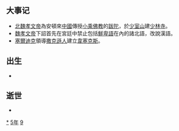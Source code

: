 {{yearTOC|495|北魏'''[[太和_(北魏孝文帝)|太和]]十九年'''；柔然'''[[太安_(柔然)|太安]]四年'''；南朝齐'''[[建武_(齐明帝)|建武]]二年'''}}

== 大事记 ==
*[[北魏孝文帝|北魏孝文帝]]為安頓來[[中國|中國]]傳授[[小乘佛教|小乘佛教]]的[[跋陀|跋陀]]，於[[少室山|少室山]]建[[少林寺|少林寺]]。
*[[魏孝文帝|魏孝文帝]]下詔首先在宮廷中禁止包括[[鮮卑語|鮮卑語]]在內的諸北語，改說漢語。
*[[塞爾迪克|塞爾迪克]]領導[[撒克遜人|撒克遜人]]建立[[韋塞克斯|韋塞克斯]]。

== 出生 ==
*

== 逝世 ==
{{Wikisource year mention}}
*

[[Category:495年|*]]
[[Category:490年代|5年]]
[[Category:5世纪各年|9]]